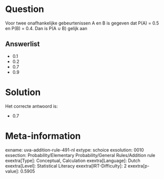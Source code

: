 Question
========

Voor twee onafhankelijke gebeurtenissen A en B is gegeven dat P(A) = 0.5
en P(B) = 0.4. Dan is P(A ∪ B) gelijk aan


Answerlist
----------

* 0.1
* 0.2
* 0.7
* 0.9

Solution
========

Het correcte antwoord is: 

* 0.7

Meta-information
================
exname: uva-addition-rule-491-nl
extype: schoice
exsolution: 0010
exsection: Probability/Elementary Probability/General Rules/Addition rule
exextra[Type]: Conceptual, Calculation
exextra[Language]: Dutch
exextra[Level]: Statistical Literacy
exextra[IRT-Difficulty]: 2
exextra[p-value]: 0.5905
